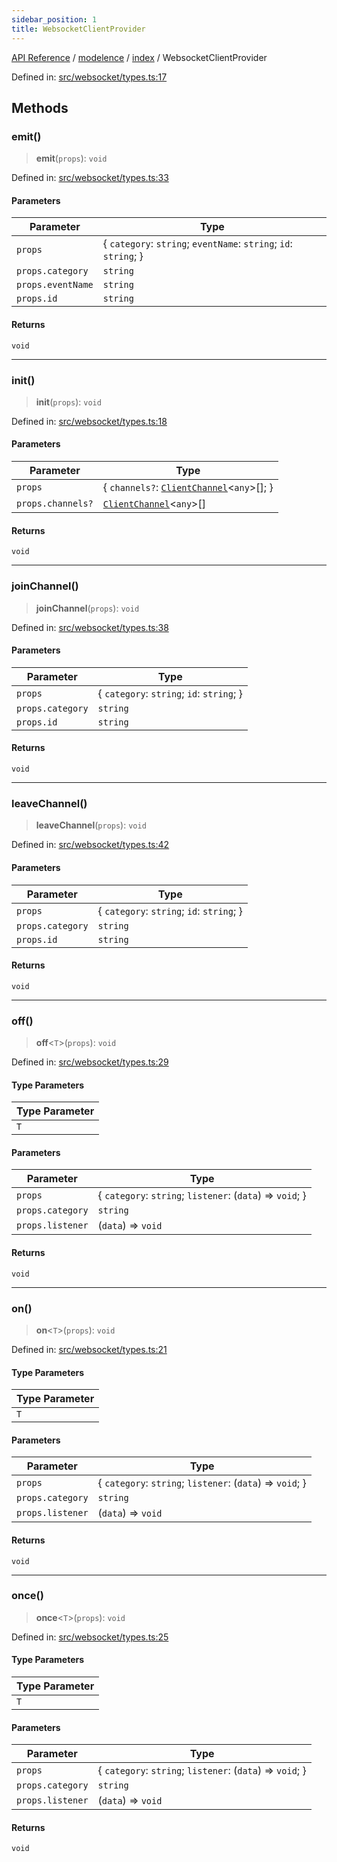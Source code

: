 ```yaml
---
sidebar_position: 1
title: WebsocketClientProvider
---
```


[API Reference](/api-reference/modelence/index/interfaces/../../../index) / [modelence](/api-reference/modelence/index/interfaces/../../index) / [index](/api-reference/modelence/index/interfaces/../index) / WebsocketClientProvider

Defined in: [src/websocket/types.ts:17](https://github.com/modelence/modelence/blob/0e0fb90bc587cbdcb5a646a5ad3721c781344656/packages/modelence/src/websocket/types.ts#L17)

## Methods

### emit()

> **emit**(`props`): `void`

Defined in: [src/websocket/types.ts:33](https://github.com/modelence/modelence/blob/0e0fb90bc587cbdcb5a646a5ad3721c781344656/packages/modelence/src/websocket/types.ts#L33)

#### Parameters

| Parameter | Type |
| ------ | ------ |
| `props` | \{ `category`: `string`; `eventName`: `string`; `id`: `string`; \} |
| `props.category` | `string` |
| `props.eventName` | `string` |
| `props.id` | `string` |

#### Returns

`void`

***

### init()

> **init**(`props`): `void`

Defined in: [src/websocket/types.ts:18](https://github.com/modelence/modelence/blob/0e0fb90bc587cbdcb5a646a5ad3721c781344656/packages/modelence/src/websocket/types.ts#L18)

#### Parameters

| Parameter | Type |
| ------ | ------ |
| `props` | \{ `channels?`: [`ClientChannel`](/api-reference/modelence/index/interfaces/../../client/classes/ClientChannel)\<`any`\>[]; \} |
| `props.channels?` | [`ClientChannel`](/api-reference/modelence/index/interfaces/../../client/classes/ClientChannel)\<`any`\>[] |

#### Returns

`void`

***

### joinChannel()

> **joinChannel**(`props`): `void`

Defined in: [src/websocket/types.ts:38](https://github.com/modelence/modelence/blob/0e0fb90bc587cbdcb5a646a5ad3721c781344656/packages/modelence/src/websocket/types.ts#L38)

#### Parameters

| Parameter | Type |
| ------ | ------ |
| `props` | \{ `category`: `string`; `id`: `string`; \} |
| `props.category` | `string` |
| `props.id` | `string` |

#### Returns

`void`

***

### leaveChannel()

> **leaveChannel**(`props`): `void`

Defined in: [src/websocket/types.ts:42](https://github.com/modelence/modelence/blob/0e0fb90bc587cbdcb5a646a5ad3721c781344656/packages/modelence/src/websocket/types.ts#L42)

#### Parameters

| Parameter | Type |
| ------ | ------ |
| `props` | \{ `category`: `string`; `id`: `string`; \} |
| `props.category` | `string` |
| `props.id` | `string` |

#### Returns

`void`

***

### off()

> **off**\<`T`\>(`props`): `void`

Defined in: [src/websocket/types.ts:29](https://github.com/modelence/modelence/blob/0e0fb90bc587cbdcb5a646a5ad3721c781344656/packages/modelence/src/websocket/types.ts#L29)

#### Type Parameters

| Type Parameter |
| ------ |
| `T` |

#### Parameters

| Parameter | Type |
| ------ | ------ |
| `props` | \{ `category`: `string`; `listener`: (`data`) => `void`; \} |
| `props.category` | `string` |
| `props.listener` | (`data`) => `void` |

#### Returns

`void`

***

### on()

> **on**\<`T`\>(`props`): `void`

Defined in: [src/websocket/types.ts:21](https://github.com/modelence/modelence/blob/0e0fb90bc587cbdcb5a646a5ad3721c781344656/packages/modelence/src/websocket/types.ts#L21)

#### Type Parameters

| Type Parameter |
| ------ |
| `T` |

#### Parameters

| Parameter | Type |
| ------ | ------ |
| `props` | \{ `category`: `string`; `listener`: (`data`) => `void`; \} |
| `props.category` | `string` |
| `props.listener` | (`data`) => `void` |

#### Returns

`void`

***

### once()

> **once**\<`T`\>(`props`): `void`

Defined in: [src/websocket/types.ts:25](https://github.com/modelence/modelence/blob/0e0fb90bc587cbdcb5a646a5ad3721c781344656/packages/modelence/src/websocket/types.ts#L25)

#### Type Parameters

| Type Parameter |
| ------ |
| `T` |

#### Parameters

| Parameter | Type |
| ------ | ------ |
| `props` | \{ `category`: `string`; `listener`: (`data`) => `void`; \} |
| `props.category` | `string` |
| `props.listener` | (`data`) => `void` |

#### Returns

`void`
